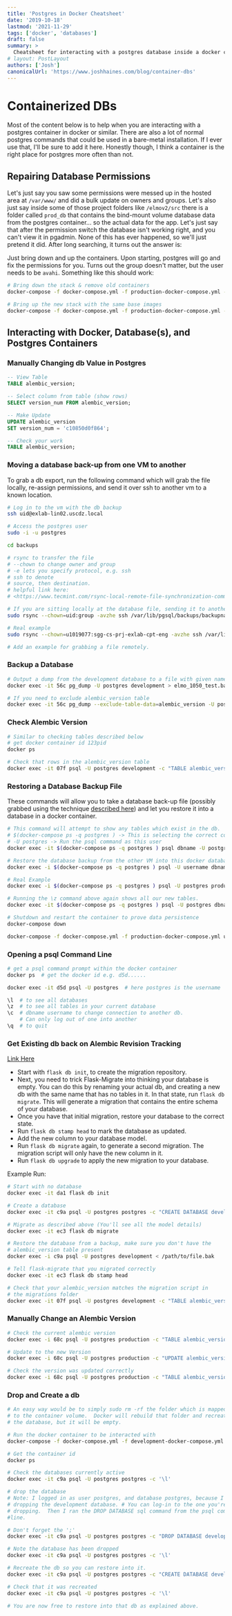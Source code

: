 ```yaml
---
title: 'Postgres in Docker Cheatsheet'
date: '2019-10-18'
lastmod: '2021-11-29'
tags: ['docker', 'databases']
draft: false
summary: >
  Cheatsheet for interacting with a postgres database inside a docker container
# layout: PostLayout
authors: ['Josh']
canonicalUrl: 'https://www.joshhaines.com/blog/container-dbs'
---
```


# Containerized DBs

Most of the content below is to help when you are interacting with a postgres container in docker or similar. There are also a lot of normal postgres commands that could be used in a bare-metal installation. If I ever use that, I'll be sure to add it here. Honestly though, I think a container is the right place for postgres more often than not.

## Repairing Database Permissions

Let's just say you saw some permissions were messed up in the hosted area at `/var/www/` and did a bulk update on owners and groups. Let's also just say inside some of those project folders like `/elmov2/src` there is a folder called `prod_db` that contains the bind-mount volume database data from the postgres container... so the actual data for the app. Let's just say that after the permission switch the database isn't working right, and you can't view it in pgadmin. None of this has ever happened, so we'll just pretend it did. After long searching, it turns out the answer is:

Just bring down and up the containers. Upon starting, postgres will go and fix the permissions for you. Turns out the group doesn't matter, but the user needs to be `avahi`. Something like this should work:

```bash
# Bring down the stack & remove old containers
docker-compose -f docker-compose.yml -f production-docker-compose.yml -p prod_app down --remove-orphans

# Bring up the new stack with the same base images
docker-compose -f docker-compose.yml -f production-docker-compose.yml -p prod_app up -d
```

## Interacting with Docker, Database(s), and Postgres Containers

### Manually Changing db Value in Postgres

```sql
-- View Table
TABLE alembic_version;

-- Select column from table (show rows)
SELECT version_num FROM alembic_version;

-- Make Update
UPDATE alembic_version
SET version_num = 'c10850d0f864';

-- Check your work
TABLE alembic_version;
```

### Moving a database back-up from one VM to another

To grab a db export, run the following command which will grab the file locally, re-assign permissions, and send it over ssh to another vm to a known location.

```bash
# Log in to the vm with the db backup
ssh uid@exlab-lin02.uscdz.local

# Access the postgres user
sudo -i -u postgres

cd backups

# rsync to transfer the file
# --chown to change owner and group
# -e lets you specify protocol, e.g. ssh
# ssh to denote
# source, then destination.
# helpful link here:
# <https://www.tecmint.com/rsync-local-remote-file-synchronization-commands/>

# If you are sitting locally at the database file, sending it to another VM.
sudo rsync --chown=uid:group -avzhe ssh /var/lib/pgsql/backups/backupname.bak uid@exlab-lin01.uscdz.local:var/www/project

# Real example
sudo rsync --chown=u1019077:sgg-cs-prj-exlab-cpt-eng -avzhe ssh /var/lib/pgsql/backups/elmo-2019-09-27_18\:00.bak u1019077@exlab-lin01.uscdz.local:/var/www/elmov2

# Add an example for grabbing a file remotely.
```

### Backup a Database

```bash
# Output a dump from the development database to a file with given name and format
docker exec -it 56c pg_dump -U postgres development > elmo_1050_test.bak

# If you need to exclude alembic_version table
docker exec -it 56c pg_dump --exclude-table-data=alembic_version -U postgres development > elmo_1050_test.bak
```

### Check Alembic Version

```bash
# Similar to checking tables described below
# get docker container id 123pid
docker ps

# Check that rows in the alembic_version table
docker exec -it 07f psql -U postgres development -c "TABLE alembic_version;"
```

### Restoring a Database Backup File

These commands will allow you to take a database back-up file (possibly grabbed using the technique [described here](#moving-a-database-back-up-from-one-vm-to-another)) and let you restore it into a database in a docker container.

```bash
# This command will attempt to show any tables which exist in the db.
# $(docker-compose ps -q postgres ) -> This is selecting the correct container to execute a command on.  You could instead do docker ps and add characters from the container id like docker exec -it d5d psql...
# -U postgres -> Run the psql command as this user
docker exec -it $(docker-compose ps -q postgres ) psql dbname -U postgres -c '\z'

# Restore the database backup from the other VM into this docker database.
docker exec -i $(docker-compose ps -q postgres ) psql -U username dbname < /path/to/file.bak

# Real Example
docker exec -i $(docker-compose ps -q postgres ) psql -U postgres production < /var/www/elmov2/elmo-2019-09-27_18\:00.bak

# Running the \z command above again shows all our new tables.
docker exec -it $(docker-compose ps -q postgres ) psql -U postgres dbname -c '\z'

# Shutdown and restart the container to prove data persistence
docker-compose down

docker-compose -f docker-compose.yml -f production-docker-compose.yml up -d postgres
```

### Opening a psql Command Line

```bash
# get a psql command prompt within the docker container
docker ps  # get the docker id e.g. d5d......

docker exec -it d5d psql -U postgres  # here postgres is the username

\l  # to see all databases
\z  # to see all tables in your current database
\c  # dbname username to change connection to another db.
    # Can only log out of one into another
\q  # to quit

```

### Get Existing db back on Alembic Revision Tracking

[Link Here](https://stackoverflow.com/questions/42992256/how-do-you-add-migrate-an-existing-database-with-alembic-flask-migrate-if-you-di)

- Start with `flask db init`, to create the migration repository.
- Next, you need to trick Flask-Migrate into thinking your database is empty. You can do this by renaming your actual db, and creating a new db with the same name that has no tables in it. In that state, run `flask db migrate`. This will generate a migration that contains the entire schema of your database.
- Once you have that initial migration, restore your database to the correct state.
- Run `flask db stamp head` to mark the database as updated.
- Add the new column to your database model.
- Run `flask db migrate` again, to generate a second migration. The migration script will only have the new column in it.
- Run `flask db upgrade` to apply the new migration to your database.

Example Run:

```bash
# Start with no database
docker exec -it da1 flask db init

# Create a database
docker exec -it c9a psql -U postgres postgres -c "CREATE DATABASE development;"

# Migrate as described above (You'll see all the model details)
docker exec -it ec3 flask db migrate

# Restore the database from a backup, make sure you don't have the
# alembic_version table present
docker exec -i c9a psql -U postgres development < /path/to/file.bak

# Tell flask-migrate that you migrated correctly
docker exec -it ec3 flask db stamp head

# Check that your alembic_version matches the migration script in
# the migrations folder
docker exec -it 07f psql -U postgres development -c "TABLE alembic_version;"
```

### Manually Change an Alembic Version

```bash
# Check the current alembic version
docker exec -i 68c psql -U postgres production -c "TABLE alembic_version;"

# Update to the new Version
docker exec -i 68c psql -U postgres production -c "UPDATE alembic_version SET version_num = 'c10850d0f864';"

# Check the version was updated correctly
docker exec -i 68c psql -U postgres production -c "TABLE alembic_version;"
```

### Drop and Create a db

```bash
# An easy way would be to simply sudo rm -rf the folder which is mapped
# to the container volume.  Docker will rebuild that folder and recreate
# the database, but it will be empty.

# Run the docker container to be interacted with
docker-compose -f docker-compose.yml -f development-docker-compose.yml up -d postgres

# Get the container id
docker ps

# Check the databases currently active
docker exec -it c9a psql -U postgres postgres -c '\l'

# drop the database
# Note: I logged in as user postgres, and database postgres, because I was
# dropping the development database. # You can log-in to the one you're
# dropping.  Then I ran the DROP DATABASE sql command from the psql command
#line.

# Don't forget the ';'
docker exec -it c9a psql -U postgres postgres -c "DROP DATABASE development;"

# Note the database has been dropped
docker exec -it c9a psql -U postgres postgres -c '\l'

# Recreate the db so you can restore into it.
docker exec -it c9a psql -U postgres postgres -c "CREATE DATABASE development;"

# Check that it was recreated
docker exec -it c9a psql -U postgres postgres -c '\l'

# You are now free to restore into that db as explained above.
```
